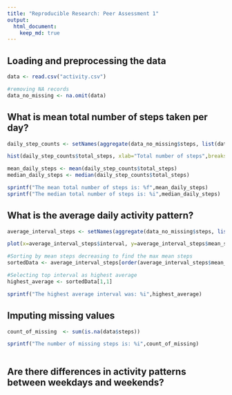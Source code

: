 ```yaml
---
title: "Reproducible Research: Peer Assessment 1"
output: 
  html_document:
    keep_md: true
---
```



## Loading and preprocessing the data

```r
data <- read.csv("activity.csv")

#removing NA records
data_no_missing <- na.omit(data)

```

## What is mean total number of steps taken per day?


```r
daily_step_counts <- setNames(aggregate(data_no_missing$steps, list(data_no_missing$date), FUN=sum), c("date", "total_steps"))

hist(daily_step_counts$total_steps, xlab="Total number of steps",breaks=20, main="Total number of daily steps")

mean_daily_steps <- mean(daily_step_counts$total_steps)
median_daily_steps <- median(daily_step_counts$total_steps)

sprintf("The mean total number of steps is: %f",mean_daily_steps)
sprintf("The median total number of steps is: %i",median_daily_steps)
```


## What is the average daily activity pattern?

```r
average_interval_steps <- setNames(aggregate(data_no_missing$steps, list(data_no_missing$interval), FUN=,mean), c("interval", "mean_steps"))

plot(x=average_interval_steps$interval, y=average_interval_steps$mean_steps, type="l", xlab="5 minute interval", ylab="Average steps", main="Average daily steps across 5 minute intervals")

#Sorting by mean steps decreasing to find the max mean steps
sortedData <- average_interval_steps[order(average_interval_steps$mean_steps, decreasing=TRUE),]

#Selecting top interval as highest average
highest_average <- sortedData[1,1]

sprintf("The highest average interval was: %i",highest_average)
```


## Imputing missing values

```r

count_of_missing  <- sum(is.na(data$steps))

sprintf("The number of missing steps is: %i",count_of_missing)



```


## Are there differences in activity patterns between weekdays and weekends?
